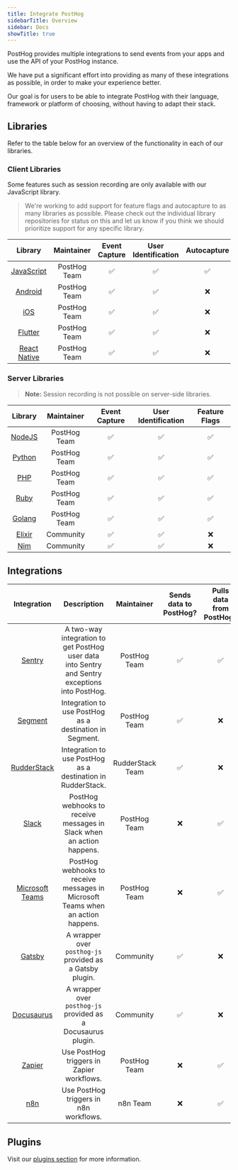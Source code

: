```yaml
---
title: Integrate PostHog
sidebarTitle: Overview
sidebar: Docs
showTitle: true
---
```


PostHog provides multiple integrations to send events from your apps and use the API of your PostHog instance.

We have put a significant effort into providing as many of these integrations as possible, in order to make your experience better.

Our goal is for users to be able to integrate PostHog with their language, framework or platform of choosing, without having to adapt their stack.

## Libraries

Refer to the table below for an overview of the functionality in each of our libraries.

### Client Libraries

Some features such as session recording are only available with our JavaScript library.

> We're working to add support for feature flags and autocapture to as many libraries as possible. Please check out the individual library repositories for status on this and let us know if you think we should prioritize support for any specific library.

|                     Library                             | Maintainer   | Event Capture | User Identification | Autocapture | Session Recording |                         Feature Flags                         |
| :-----------------------------------------------------: | :----------: | :-----------: | :-----------------: | :---------: | :---------------: | :-----------------------------------------------------------: |
|        [JavaScript](/docs/integrate/client/js)          | PostHog Team |       ✅      |          ✅          |    ✅      |        ✅          |                              ✅                               |
|       [Android](/docs/integrate/client/android)         | PostHog Team |       ✅      |          ✅          |    ❌      |        ❌          |                              ❌                               |
|           [iOS](/docs/integrate/client/ios)             | PostHog Team |       ✅      |          ✅          |    ❌      |        ❌          |                              ❌                               |
|       [Flutter](/docs/integrate/client/flutter)         | PostHog Team |       ✅      |          ✅          |    ❌      |        ❌          |                              ❌                               |
|  [React Native](/docs/integrate/client/react-native)    | PostHog Team |       ✅      |          ✅          |    ❌      |        ❌          |                              ❌                               |

### Server Libraries

> **Note:** Session recording is not possible on server-side libraries.

|                     Library                             | Maintainer   | Event Capture | User Identification | Feature Flags |
| :-----------------------------------------------------: | :----------: | :-----------: | :-----------------: |:------------: |
|         [NodeJS](/docs/integrate/server/node)            | PostHog Team |       ✅      |          ✅          |      ✅       |
|        [Python](/docs/integrate/server/python)           | PostHog Team |       ✅      |          ✅          |      ✅       |
|           [PHP](/docs/integrate/server/php)              | PostHog Team |       ✅      |          ✅          |      ✅       |
|          [Ruby](/docs/integrate/server/ruby)             | PostHog Team |       ✅      |          ✅          |      ✅       |
|          [Golang](/docs/integrate/server/go)             | PostHog Team |       ✅      |          ✅          |      ✅       |
|        [Elixir](/docs/integrate/server/elixir)           |  Community   |       ✅      |          ✅          |      ❌       |
| [Nim](https://github.com/Yardanico/posthog-nim)         |  Community   |       ✅      |          ✅          |      ❌       |



<HiddenSection headingType='h3' title='Library Activity Stats' >

<LibraryStats />

</HiddenSection>

## Integrations

|                       Integration                        |                                          Description                                           |    Maintainer    | Sends data to PostHog? | Pulls data from PostHog? |
| :------------------------------------------------------: | :--------------------------------------------------------------------------------------------: | :--------------: | :--------------------: | :----------------------: |
|             [Sentry](/docs/integrate/third-party/sentry)             | A two-way integration to get PostHog user data into Sentry and Sentry exceptions into PostHog. |   PostHog Team   |           ✅           |            ✅            |
|            [Segment](/docs/integrate/third-party/segment)            |                    Integration to use PostHog as a destination in Segment.                     |   PostHog Team   |           ✅           |            ❌            |
|          [RudderStack](/docs/integrate/third-party/sentry)           |                  Integration to use PostHog as a destination in RudderStack.                   | RudderStack Team |           ✅           |            ❌            |
|              [Slack](/docs/integrate/webhooks/slack)              |             PostHog webhooks to receive messages in Slack when an action happens.              |   PostHog Team   |           ❌           |            ✅            |
|    [Microsoft Teams](/docs/integrate/webhooks/microsoft-teams)    |        PostHog webhooks to receive messages in Microsoft Teams when an action happens.         |   PostHog Team   |           ❌           |            ✅            |
|             [Gatsby](/docs/integrate/third-party/gatsby)             |                    A wrapper over `posthog-js` provided as a Gatsby plugin.                    |    Community     |           ✅           |            ❌            |
|         [Docusaurus](/docs/integrate/third-party/docusaurus)         |                  A wrapper over `posthog-js` provided as a Docusaurus plugin.                  |    Community     |           ✅           |            ❌            |
|  [Zapier](https://zapier.com/apps/posthog/integrations)  |                           Use PostHog triggers in Zapier workflows.                            |   PostHog Team   |           ❌           |            ✅            |
| [n8n](https://docs.n8n.io/nodes/n8n-nodes-base.postHog/) |                             Use PostHog triggers in n8n workflows.                             |     n8n Team     |           ❌           |            ✅            |

## Plugins

Visit our [plugins section](/docs/plugins/overview) for more information.
